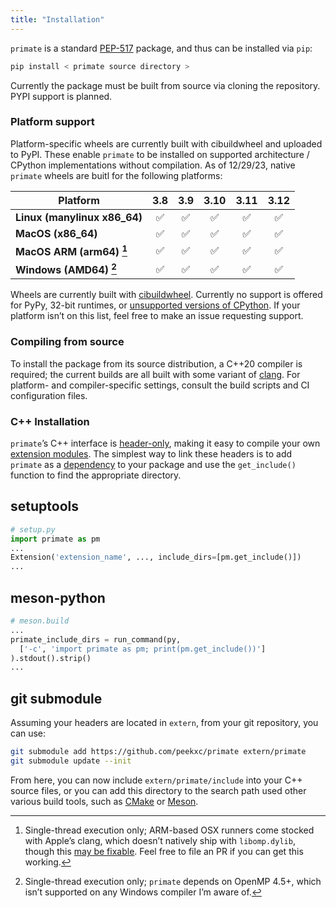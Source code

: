 ```yaml
---
title: "Installation"
---
```


`primate` is a standard [PEP-517](https://peps.python.org/pep-0517/) package, and thus can be installed via `pip`: 

```python
pip install < primate source directory >
```

Currently the package must be built from source via cloning the repository. PYPI support is planned. 

<!-- https://stackoverflow.com/questions/122906s39/quantifiable-metrics-benchmarks-on-the-usage-of-header-only-c-libraries/13593041#13593041 -->

### Platform support

Platform-specific wheels are currently built with cibuildwheel and uploaded to PyPI. These enable `primate` to be installed on supported architecture / CPython implementations without compilation. As of 12/29/23, native `primate` wheels are buitl for the following platforms:

| Platform                          | 3.8 | 3.9 | 3.10 | 3.11 | 3.12 |
|-----------------------------------|:---:|:---:|:----:|:----:|:----:|
| **Linux (manylinux x86_64)**      | ✅  | ✅  | ✅   | ✅   | ✅   |
| **MacOS (x86_64)**                | ✅  | ✅  | ✅   | ✅   | ✅   |
| **MacOS ARM (arm64) [^1]**        | ✅  | ✅  | ✅   | ✅   | ✅   |
| **Windows (AMD64) [^2]**          | ✅  | ✅  | ✅   | ✅   | ✅   |

Wheels are currently built with [cibuildwheel](https://cibuildwheel.readthedocs.io/en/stable/).
Currently no support is offered for PyPy, 32-bit runtimes, or [unsupported versions of CPython](https://devguide.python.org/versions/#supported-versions). If your platform isn't on this list, feel free to make an issue requesting support. 

[^1]: Single-thread execution only; ARM-based OSX runners come stocked with Apple's clang, which doesn't natively ship with `libomp.dylib`, though this [may be fixable](https://mac.r-project.org/openmp/). Feel free to file an PR if you can get this working.  
[^2]: Single-thread execution only; `primate` depends on OpenMP 4.5+, which isn't supported on any Windows compiler I'm aware of. 

### Compiling from source

To install the package from its source distribution, a C++20 compiler is required; the current builds are all built with some variant of [clang](https://clang.llvm.org/). For platform- and compiler-specific settings, consult the build scripts and CI configuration files.

### C++ Installation

`primate`'s C++ interface is [header-only](https://en.wikipedia.org/wiki/Header-only), making it easy to compile your own [extension modules](https://docs.python.org/3/extending/extending.html). The simplest way to link these headers is to add `primate` as a [dependency](https://peps.python.org/pep-0631/) to your package and use the `get_include()` function to find the appropriate directory.

::: {.panel-tabset}
## setuptools 

```python
# setup.py
import primate as pm
...
Extension('extension_name', ..., include_dirs=[pm.get_include()])
...
```

## meson-python

```python
# meson.build
...
primate_include_dirs = run_command(py, 
  ['-c', 'import primate as pm; print(pm.get_include())']
).stdout().strip()
...
```

## git submodule 

Assuming your headers are located in `extern`, from your git repository, you can use: 

```bash
git submodule add https://github.com/peekxc/primate extern/primate
git submodule update --init
```

From here, you can now include `extern/primate/include` into your C++ source files, or you can add this directory to the search path used other various build tools, such as [CMake](https://cmake.org/) or [Meson](https://mesonbuild.com/).

::: 
